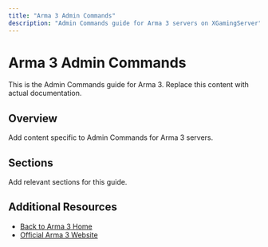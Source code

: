 ```yaml
---
title: "Arma 3 Admin Commands"
description: "Admin Commands guide for Arma 3 servers on XGamingServer"
---
```


# Arma 3 Admin Commands

This is the Admin Commands guide for Arma 3. Replace this content with actual documentation.

## Overview

Add content specific to Admin Commands for Arma 3 servers.

## Sections

Add relevant sections for this guide.

## Additional Resources

- [Back to Arma 3 Home](./index)
- [Official Arma 3 Website](https://example.com)
